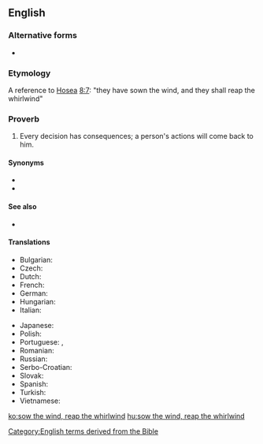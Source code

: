 ==English==

===Alternative forms===
* {{l|en|sow the wind and reap the whirlwind}}

===Etymology===
A reference to [[w:Book of Hosea|Hosea]] [[s:Bible (King James)/Hosea#Chapter 8|8:7]]: "they have sown the wind, and they shall reap the whirlwind"

===Proverb===
{{head|en|proverb}}

# Every decision has consequences; a person's actions will come back to him.

====Synonyms====
* {{l|en|what goes around comes around}}
* {{l|en|reap what one sows}}

====See also====
* {{l|en|get out what one puts in}}

====Translations====
{{trans-top|every decision has consequences; a person's actions will come back to them}}
* Bulgarian: {{t|bg|който сее вятър, жъне бури|tr=kóyto sée vyátǎr, zhǎne búri|sc=Cyrl}}
* Czech: {{t|cs|kdo seje vítr, sklízí bouři}}
* Dutch: {{t|nl|wie wind zaait, zal storm oogsten}}
* French: {{t+|fr|qui sème le vent, récolte la tempête}}
* German: {{t+|de|wer Wind sät, wird Sturm ernten}}
* Hungarian: {{t+|hu|aki szelet vet, vihart arat}}
* Italian: {{t|it|chi semina vento raccoglie tempesta}}
{{trans-mid}}
* Japanese: {{t|ja|業によりて果を引く|tr=ごうによりてかをひく, gō ni yorite ka o hiku|sc=Jpan}}
* Polish: {{t|pl|kto sieje wiatr, zbiera burzę}}
* Portuguese: {{t|pt|quem semeia ventos colhe tempestades}}, {{t|pt|quem semeia vento colhe tempestade}}
* Romanian: {{t|ro|cine seamănă vânt culege furtună}}<!-- [http://ro.wikiquote.org/wiki/Proverbe_românești#C] -->
* Russian: {{t|ru|посе́ешь ве́тер, пожнёшь бу́рю}}
* Serbo-Croatian: {{t|sh|ко сеје ветар, жање олују|tr=ko seje vetar, žanje oluju|sc=Cyrl}}
* Slovak: {{t|sk|kto seje vietor, žne búrku}}
* Spanish: {{t|es|quien siembra vientos recoge tempestades}}
* Turkish: {{t|tr|rüzgâr eken, fırtına biçer}}
* Vietnamese: {{t|vi|gieo nhân nào gặp quả đó}}
{{trans-bottom}}

[[Category:English terms derived from the Bible]]

[[ko:sow the wind, reap the whirlwind]]
[[hu:sow the wind, reap the whirlwind]]